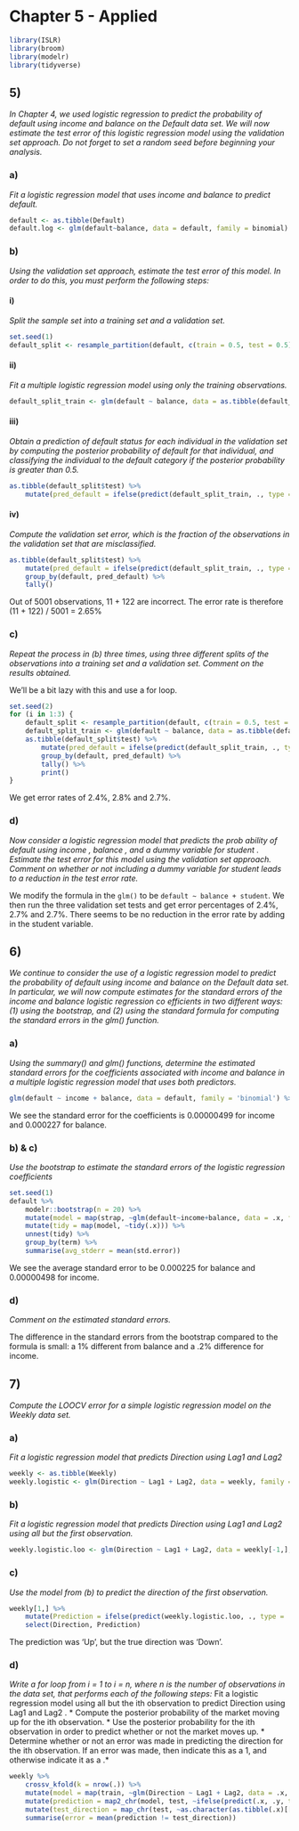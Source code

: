 # Chapter 5 - Applied

```r
library(ISLR)
library(broom)
library(modelr)
library(tidyverse)
```


## 5)

*In Chapter 4, we used logistic regression to predict the probability of default using income and balance on the Default data set. We will now estimate the test error of this logistic regression model using the validation set approach. Do not forget to set a random seed before beginning your analysis.*

### a)
*Fit a logistic regression model that uses income and balance to predict default.*

```r
default <- as.tibble(Default)
default.log <- glm(default~balance, data = default, family = binomial)
```

### b)
*Using the validation set approach, estimate the test error of this model. In order to do this, you must perform the following steps:*

#### i)
*Split the sample set into a training set and a validation set.*
```r
set.seed(1)
default_split <- resample_partition(default, c(train = 0.5, test = 0.5))
```

#### ii)
*Fit a multiple logistic regression model using only the training observations.*
```r
default_split_train <- glm(default ~ balance, data = as.tibble(default_split$train), family = binomial)
```

#### iii)
*Obtain a prediction of default status for each individual in the validation set by computing the posterior probability of default for that individual, and classifying the individual to the default category if the posterior probability is greater than 0.5.*
```r
as.tibble(default_split$test) %>% 
    mutate(pred_default = ifelse(predict(default_split_train, ., type = 'response') < 0.5, "No", "Yes"))
```

#### iv)
*Compute the validation set error, which is the fraction of the observations in the validation set that are misclassified.*
```r
as.tibble(default_split$test) %>% 
    mutate(pred_default = ifelse(predict(default_split_train, ., type = 'response') < 0.5, "No", "Yes")) %>% 
    group_by(default, pred_default) %>% 
    tally()
```

Out of 5001 observations, 11 + 122 are incorrect. The error rate is therefore (11 + 122) / 5001 = 2.65%

### c)
*Repeat the process in (b) three times, using three different splits of the observations into a training set and a validation set. Comment on the results obtained.*

We'll be a bit lazy with this and use a for loop.

```r
set.seed(2)
for (i in 1:3) {
    default_split <- resample_partition(default, c(train = 0.5, test = 0.5))
    default_split_train <- glm(default ~ balance, data = as.tibble(default_split$train), family = binomial)
    as.tibble(default_split$test) %>% 
        mutate(pred_default = ifelse(predict(default_split_train, ., type = 'response') < 0.5, "No", "Yes")) %>% 
        group_by(default, pred_default) %>% 
        tally() %>% 
        print()
}
```

We get error rates of 2.4%, 2.8% and 2.7%.

### d)
*Now consider a logistic regression model that predicts the prob ability of default using income , balance , and a dummy variable for student . Estimate the test error for this model using the validation set approach. Comment on whether or not including a dummy variable for student leads to a reduction in the test error rate.*

We modify the formula in the `glm()` to be `default ~ balance + student`. We then run the three validation set tests and get error percentages of 2.4%, 2.7% and 2.7%. There seems to be no reduction in the error rate by adding in the student variable.


## 6)
*We continue to consider the use of a logistic regression model to predict the probability of default using income and balance on the Default data set. In particular, we will now compute estimates for the standard errors of the income and balance logistic regression co efficients in two different ways: (1) using the bootstrap, and (2) using the standard formula for computing the standard errors in the glm() function.*

### a)
*Using the summary() and glm() functions, determine the estimated standard errors for the coefficients associated with income and balance in a multiple logistic regression model that uses both predictors.*

```r
glm(default ~ income + balance, data = default, family = 'binomial') %>% tidy()
```

We see the standard error for the coefficients is 0.00000499 for income and 0.000227 for balance.

### b) & c)
*Use the bootstrap to estimate the standard errors of the logistic regression coefficients*


```r
set.seed(1)
default %>% 
    modelr::bootstrap(n = 20) %>% 
    mutate(model = map(strap, ~glm(default~income+balance, data = .x, family = 'binomial'))) %>% 
    mutate(tidy = map(model, ~tidy(.x))) %>% 
    unnest(tidy) %>% 
    group_by(term) %>% 
    summarise(avg_stderr = mean(std.error))
```

We see the average standard error to be 0.000225 for balance and 0.00000498 for income.

### d)
*Comment on the estimated standard errors.*

The difference in the standard errors from the bootstrap compared to the formula is small: a 1% different from balance and a .2% difference for income.

## 7)
*Compute the LOOCV error for a simple logistic regression model on the Weekly data set.*

### a) 
*Fit a logistic regression model that predicts Direction using Lag1 and Lag2*

```r
weekly <- as.tibble(Weekly)
weekly.logistic <- glm(Direction ~ Lag1 + Lag2, data = weekly, family = 'binomial')
``` 

### b)
*Fit a logistic regression model that predicts Direction using Lag1 and Lag2 using all but the first observation.*
```r
weekly.logistic.loo <- glm(Direction ~ Lag1 + Lag2, data = weekly[-1,], family = 'binomial')
```

### c)
*Use the model from (b) to predict the direction of the first observation.*

```r
weekly[1,] %>% 
    mutate(Prediction = ifelse(predict(weekly.logistic.loo, ., type = 'response') > 0.5, "Up", "Down")) %>% 
    select(Direction, Prediction)
```

The prediction was 'Up', but the true direction was 'Down'.

### d)
*Write a for loop from i = 1 to i = n, where n is the number of observations in the data set, that performs each of the following steps:
    * Fit a logistic regression model using all but the ith observation to predict Direction using Lag1 and Lag2 .
    * Compute the posterior probability of the market moving up for the ith observation.
    * Use the posterior probability for the ith observation in order to predict whether or not the market moves up.
    * Determine whether or not an error was made in predicting the direction for the ith observation. If an error was made, then indicate this as a 1, and otherwise indicate it as a .*

```r
weekly %>% 
    crossv_kfold(k = nrow(.)) %>% 
    mutate(model = map(train, ~glm(Direction ~ Lag1 + Lag2, data = .x, family = 'binomial'))) %>% 
    mutate(prediction = map2_chr(model, test, ~ifelse(predict(.x, .y, type = 'response') > 0.5, "Up", "Down"))) %>% 
    mutate(test_direction = map_chr(test, ~as.character(as.tibble(.x)[['Direction']]))) %>% 
    summarise(error = mean(prediction != test_direction))
```


